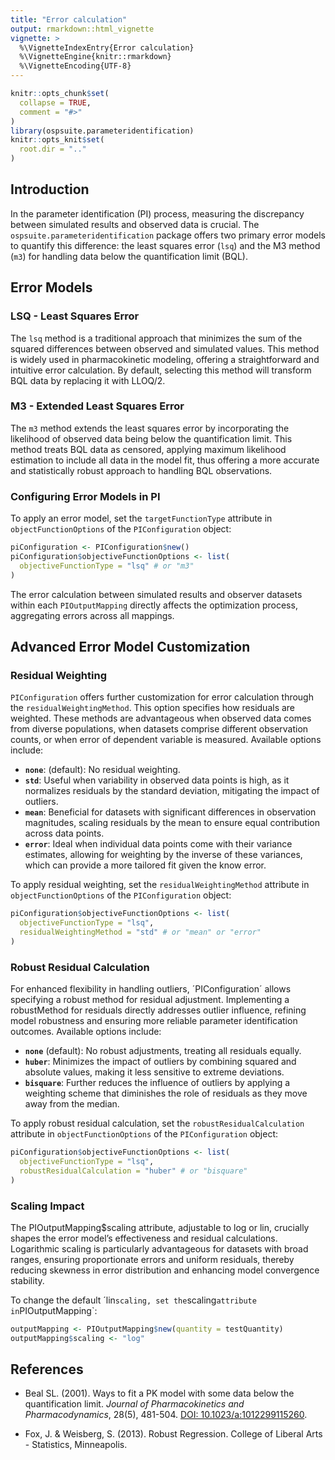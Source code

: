 ```yaml
---
title: "Error calculation"
output: rmarkdown::html_vignette
vignette: >
  %\VignetteIndexEntry{Error calculation}
  %\VignetteEngine{knitr::rmarkdown}
  %\VignetteEncoding{UTF-8}
---
```


```r
knitr::opts_chunk$set(
  collapse = TRUE,
  comment = "#>"
)
library(ospsuite.parameteridentification)
knitr::opts_knit$set(
  root.dir = ".."
)
```


## Introduction

In the parameter identification (PI) process, measuring the discrepancy between simulated results and observed data is crucial. The `ospsuite.parameteridentification` package offers two primary error models to quantify this difference: the least squares error (`lsq`) and the M3 method (`m3`) for handling data below the quantification limit (BQL).


## Error Models

### LSQ - Least Squares Error

The `lsq` method is a traditional approach that minimizes the sum of the squared differences between observed and simulated values. This method is widely used in pharmacokinetic modeling, offering a straightforward and intuitive error calculation. By default, selecting this method will transform BQL data by replacing it with LLOQ/2.

### M3 - Extended Least Squares Error

The `m3` method extends the least squares error by incorporating the likelihood of observed data being below the quantification limit. This method treats BQL data as censored, applying maximum likelihood estimation to include all data in the model fit, thus offering a more accurate and statistically robust approach to handling BQL observations.

### Configuring Error Models in PI

To apply an error model, set the `targetFunctionType` attribute in `objectFunctionOptions` of the `PIConfiguration` object:

```r
piConfiguration <- PIConfiguration$new()
piConfiguration$objectiveFunctionOptions <- list(
  objectiveFunctionType = "lsq" # or "m3"
)
```

The error calculation between simulated results and observer datasets within each `PIOutputMapping` directly affects the optimization process, aggregating errors across all mappings.



## Advanced Error Model Customization

### Residual Weighting 

`PIConfiguration` offers further customization for error calculation through the `residualWeightingMethod`. This option specifies how residuals are weighted. These methods are advantageous when observed data comes from diverse populations, when datasets comprise different observation counts, or when error of dependent variable is measured. Available options include:

- **`none`**: (default): No residual weighting.
- **`std`**: Useful when variability in observed data points is high, as it normalizes residuals by the standard deviation, mitigating the impact of outliers.
- **`mean`**: Beneficial for datasets with significant differences in observation magnitudes, scaling residuals by the mean to ensure equal contribution across data points.
- **`error`**: Ideal when individual data points come with their variance estimates, allowing for weighting by the inverse of these variances, which can provide a more tailored fit given the know error.


To apply residual weighting, set the `residualWeightingMethod` attribute in `objectFunctionOptions` of the `PIConfiguration` object:

```r
piConfiguration$objectiveFunctionOptions <- list(
  objectiveFunctionType = "lsq",
  residualWeightingMethod = "std" # or "mean" or "error"
)
```


### Robust Residual Calculation 

For enhanced flexibility in handling outliers, ´PIConfiguration´ allows specifying a robust method for residual adjustment. Implementing a robustMethod for residuals directly addresses outlier influence, refining model robustness and ensuring more reliable parameter identification outcomes. Available options include:

- **`none`** (default): No robust adjustments, treating all residuals equally.
- **`huber`**: Minimizes the impact of outliers by combining squared and absolute values, making it less sensitive to extreme deviations.
- **`bisquare`**: Further reduces the influence of outliers by applying a weighting scheme that diminishes the role of residuals as they move away from the median.

To apply robust residual calculation, set the `robustResidualCalculation` attribute in `objectFunctionOptions` of the `PIConfiguration` object:

```r
piConfiguration$objectiveFunctionOptions <- list(
  objectiveFunctionType = "lsq",
  robustResidualCalculation = "huber" # or "bisquare"
)
```


### Scaling Impact

The PIOutputMapping$scaling attribute, adjustable to log or lin, crucially shapes the error model's effectiveness and residual calculations. Logarithmic scaling is particularly advantageous for datasets with broad ranges, ensuring proportionate errors and uniform residuals, thereby reducing skewness in error distribution and enhancing model convergence stability.

To change the default ´lin` scaling, set the `scaling` attribute in `PIOutputMapping`:

```r
outputMapping <- PIOutputMapping$new(quantity = testQuantity)
outputMapping$scaling <- "log"
```


## References

- Beal SL. (2001). Ways to fit a PK model with some data below the quantification limit. *Journal of Pharmacokinetics and Pharmacodynamics*, 28(5), 481-504. [DOI: 10.1023/a:1012299115260](https://doi.org/10.1023/a:1012299115260).

- Fox, J. & Weisberg, S. (2013). Robust Regression. College of Liberal Arts - Statistics, Minneapolis.






